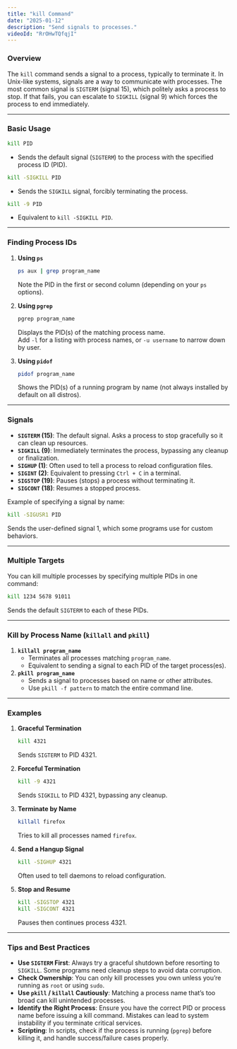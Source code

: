 ```yaml
---
title: "kill Command"
date: "2025-01-12"
description: "Send signals to processes."
videoId: "RrOHwTQfqjI"
---
```


### Overview

The `kill` command sends a signal to a process, typically to terminate it. In Unix-like systems, signals are a way to communicate with processes. The most common signal is `SIGTERM` (signal 15), which politely asks a process to stop. If that fails, you can escalate to `SIGKILL` (signal 9) which forces the process to end immediately.

---

### Basic Usage

```bash
kill PID
```
- Sends the default signal (`SIGTERM`) to the process with the specified process ID (PID).

```bash
kill -SIGKILL PID
```
- Sends the `SIGKILL` signal, forcibly terminating the process.

```bash
kill -9 PID
```
- Equivalent to `kill -SIGKILL PID`.

---

### Finding Process IDs

1. **Using `ps`**  
   ```bash
   ps aux | grep program_name
   ```
   Note the PID in the first or second column (depending on your `ps` options).

2. **Using `pgrep`**  
   ```bash
   pgrep program_name
   ```
   Displays the PID(s) of the matching process name.  
   Add `-l` for a listing with process names, or `-u username` to narrow down by user.

3. **Using `pidof`**  
   ```bash
   pidof program_name
   ```
   Shows the PID(s) of a running program by name (not always installed by default on all distros).

---

### Signals

- **`SIGTERM` (15)**: The default signal. Asks a process to stop gracefully so it can clean up resources.
- **`SIGKILL` (9)**: Immediately terminates the process, bypassing any cleanup or finalization.
- **`SIGHUP` (1)**: Often used to tell a process to reload configuration files.
- **`SIGINT` (2)**: Equivalent to pressing `Ctrl + C` in a terminal.
- **`SIGSTOP` (19)**: Pauses (stops) a process without terminating it.
- **`SIGCONT` (18)**: Resumes a stopped process.

Example of specifying a signal by name:
```bash
kill -SIGUSR1 PID
```
Sends the user-defined signal 1, which some programs use for custom behaviors.

---

### Multiple Targets

You can kill multiple processes by specifying multiple PIDs in one command:
```bash
kill 1234 5678 91011
```
Sends the default `SIGTERM` to each of these PIDs.

---

### Kill by Process Name (`killall` and `pkill`)

1. **`killall program_name`**  
   - Terminates all processes matching `program_name`.  
   - Equivalent to sending a signal to each PID of the target process(es).
2. **`pkill program_name`**  
   - Sends a signal to processes based on name or other attributes.  
   - Use `pkill -f pattern` to match the entire command line.

---

### Examples

1. **Graceful Termination**  
   ```bash
   kill 4321
   ```
   Sends `SIGTERM` to PID 4321.

2. **Forceful Termination**  
   ```bash
   kill -9 4321
   ```
   Sends `SIGKILL` to PID 4321, bypassing any cleanup.

3. **Terminate by Name**  
   ```bash
   killall firefox
   ```
   Tries to kill all processes named `firefox`.

4. **Send a Hangup Signal**  
   ```bash
   kill -SIGHUP 4321
   ```
   Often used to tell daemons to reload configuration.

5. **Stop and Resume**  
   ```bash
   kill -SIGSTOP 4321
   kill -SIGCONT 4321
   ```
   Pauses then continues process 4321.

---

### Tips and Best Practices

- **Use `SIGTERM` First**: Always try a graceful shutdown before resorting to `SIGKILL`. Some programs need cleanup steps to avoid data corruption.  
- **Check Ownership**: You can only kill processes you own unless you’re running as `root` or using `sudo`.  
- **Use `pkill` / `killall` Cautiously**: Matching a process name that’s too broad can kill unintended processes.  
- **Identify the Right Process**: Ensure you have the correct PID or process name before issuing a kill command. Mistakes can lead to system instability if you terminate critical services.  
- **Scripting**: In scripts, check if the process is running (`pgrep`) before killing it, and handle success/failure cases properly.